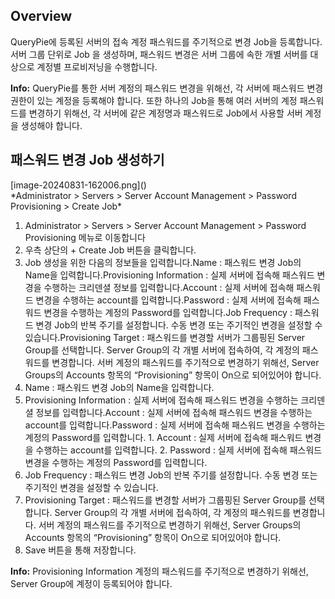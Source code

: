 ## Overview
QueryPie에 등록된 서버의 접속 계정 패스워드를 주기적으로 변경 Job을 등록합니다. 서버 그룹 단위로 Job 을 생성하며, 패스워드 변경은 서버 그룹에 속한 개별 서버를 대상으로 계정별 프로비저닝을 수행합니다.

<div class="alert alert-info">
  <i class="fas fa-info-circle"></i> <strong>Info:</strong> QueryPie를 통한 서버 계정의 패스워드 변경을 위해선, 각 서버에 패스워드 변경 권한이 있는 계정을 등록해야 합니다. 또한 하나의 Job을 통해 여러 서버의 계정 패스워드를 변경하기 위해선, 각 서버에 같은 계정명과 패스워드로 Job에서 사용할 서버 계정을 생성해야 합니다. 

</div>

## 패스워드 변경 Job 생성하기
<p align="center">
<div>[image-20240831-162006.png]()</div>
*Administrator &gt; Servers &gt; Server Account Management &gt; Password Provisioning &gt; Create Job*
</p>

1. Administrator > Servers > Server Account Management > Password Provisioning 메뉴로 이동합니다
2. 우측 상단의 + Create Job 버튼을 클릭합니다.
3. Job 생성을 위한 다음의 정보들을 입력합니다.Name : 패스워드 변경 Job의 Name을 입력합니다.Provisioning Information : 실제 서버에 접속해 패스워드 변경을 수행하는 크리덴셜 정보를 입력합니다.Account : 실제 서버에 접속해 패스워드 변경을 수행하는 account를 입력합니다.Password : 실제 서버에 접속해 패스워드 변경을 수행하는 계정의 Password를 입력합니다.Job Frequency : 패스워드 변경 Job의 반복 주기를 설정합니다. 수동 변경 또는 주기적인 변경을 설정할 수 있습니다.Provisioning Target : 패스워드를 변경할 서버가 그룹핑된 Server Group를 선택합니다. Server Group의 각 개별 서버에 접속하여, 각 계정의 패스워드를 변경합니다. 서버 계정의 패스워드를 주기적으로 변경하기 위해선,  Server Groups의 Accounts 항목의 “Provisioning” 항목이 On으로 되어있어야 합니다.
  1. Name : 패스워드 변경 Job의 Name을 입력합니다.
  2. Provisioning Information : 실제 서버에 접속해 패스워드 변경을 수행하는 크리덴셜 정보를 입력합니다.Account : 실제 서버에 접속해 패스워드 변경을 수행하는 account를 입력합니다.Password : 실제 서버에 접속해 패스워드 변경을 수행하는 계정의 Password를 입력합니다.
    1. Account : 실제 서버에 접속해 패스워드 변경을 수행하는 account를 입력합니다.
    2. Password : 실제 서버에 접속해 패스워드 변경을 수행하는 계정의 Password를 입력합니다.
  3. Job Frequency : 패스워드 변경 Job의 반복 주기를 설정합니다. 수동 변경 또는 주기적인 변경을 설정할 수 있습니다.
  4. Provisioning Target : 패스워드를 변경할 서버가 그룹핑된 Server Group를 선택합니다. Server Group의 각 개별 서버에 접속하여, 각 계정의 패스워드를 변경합니다. 서버 계정의 패스워드를 주기적으로 변경하기 위해선,  Server Groups의 Accounts 항목의 “Provisioning” 항목이 On으로 되어있어야 합니다.
4. Save 버튼을 통해 저장합니다.

<div class="alert alert-info">
  <i class="fas fa-info-circle"></i> <strong>Info:</strong> Provisioning Information 계정의 패스워드를 주기적으로 변경하기 위해선, Server Group에 계정이 등록되어야 합니다. 

</div>
